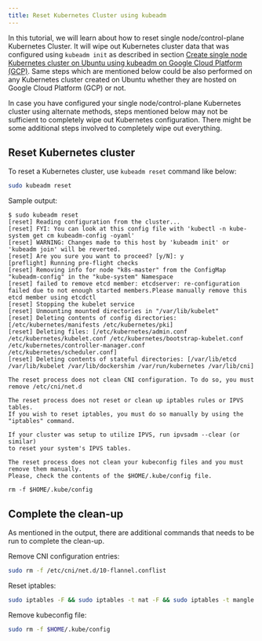 ```yaml
---
title: Reset Kubernetes Cluster using kubeadm
---
```


In this tutorial, we will learn about how to reset single node/control-plane Kubernetes Cluster. It will wipe out Kubernetes cluster data that was configured using `kubeadm init` as described in section [Create single node Kubernetes cluster on Ubuntu using kubeadm on Google Cloud Platform (GCP)](/kubernetes/single-node-k8s-ubuntu-gcp-kubeadm). Same steps which are mentioned below could be also performed on any Kubernetes cluster created on Ubuntu whether they are hosted on Google Cloud Platform (GCP) or not.

In case you have configured your single node/control-plane Kubernetes cluster using alternate methods, steps mentioned below may not be sufficient to completely wipe out Kubernetes configuration. There might be some additional steps involved to completely wipe out everything.

## Reset Kubernetes cluster

To reset a Kubernetes cluster, use `kubeadm reset` command like below:

```bash
sudo kubeadm reset
```

Sample output:

```less
$ sudo kubeadm reset
[reset] Reading configuration from the cluster...
[reset] FYI: You can look at this config file with 'kubectl -n kube-system get cm kubeadm-config -oyaml'
[reset] WARNING: Changes made to this host by 'kubeadm init' or 'kubeadm join' will be reverted.
[reset] Are you sure you want to proceed? [y/N]: y
[preflight] Running pre-flight checks
[reset] Removing info for node "k8s-master" from the ConfigMap "kubeadm-config" in the "kube-system" Namespace
[reset] failed to remove etcd member: etcdserver: re-configuration failed due to not enough started members.Please manually remove this etcd member using etcdctl
[reset] Stopping the kubelet service
[reset] Unmounting mounted directories in "/var/lib/kubelet"
[reset] Deleting contents of config directories: [/etc/kubernetes/manifests /etc/kubernetes/pki]
[reset] Deleting files: [/etc/kubernetes/admin.conf /etc/kubernetes/kubelet.conf /etc/kubernetes/bootstrap-kubelet.conf /etc/kubernetes/controller-manager.conf /etc/kubernetes/scheduler.conf]
[reset] Deleting contents of stateful directories: [/var/lib/etcd /var/lib/kubelet /var/lib/dockershim /var/run/kubernetes /var/lib/cni]

The reset process does not clean CNI configuration. To do so, you must remove /etc/cni/net.d

The reset process does not reset or clean up iptables rules or IPVS tables.
If you wish to reset iptables, you must do so manually by using the "iptables" command.

If your cluster was setup to utilize IPVS, run ipvsadm --clear (or similar)
to reset your system's IPVS tables.

The reset process does not clean your kubeconfig files and you must remove them manually.
Please, check the contents of the $HOME/.kube/config file.

rm -f $HOME/.kube/config
```

## Complete the clean-up

As mentioned in the output, there are additional commands that needs to be run to complete the clean-up.

Remove CNI configuration entries:

```bash
sudo rm -f /etc/cni/net.d/10-flannel.conflist
``` 

Reset iptables:

```bash
sudo iptables -F && sudo iptables -t nat -F && sudo iptables -t mangle -F && sudo iptables -X
```

Remove kubeconfig file:

```bash
sudo rm -f $HOME/.kube/config
```
